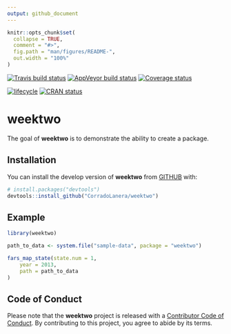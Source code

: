 ```yaml
---
output: github_document
---
```


<!-- README.md is generated from README.Rmd. Please edit that file -->

```r
knitr::opts_chunk$set(
  collapse = TRUE,
  comment = "#>",
  fig.path = "man/figures/README-",
  out.width = "100%"
)
```
[![Travis build status](https://travis-ci.org/CorradoLanera/weektwo.svg?branch=master)](https://travis-ci.org/CorradoLanera/weektwo)
[![AppVeyor build status](https://ci.appveyor.com/api/projects/status/github/CorradoLanera/weektwo?branch=master&svg=true)](https://ci.appveyor.com/project/CorradoLanera/weektwo)
[![Coverage status](https://codecov.io/gh/CorradoLanera/weektwo/branch/master/graph/badge.svg)](https://codecov.io/github/CorradoLanera/weektwo?branch=master)

[![lifecycle](https://img.shields.io/badge/lifecycle-maturing-blue.svg)](https://www.tidyverse.org/lifecycle/#maturing)
[![CRAN status](https://www.r-pkg.org/badges/version/weektwo)](https://cran.r-project.org/package=weektwo)

# weektwo

The goal of **weektwo** is to demonstrate the ability to create a
package.

## Installation

You can install the develop version of **weektwo** from
[GITHUB](https://github.com) with:

```r
# install.packages("devtools")
devtools::install_github("CorradoLanera/weektwo")
```


## Example

```r
library(weektwo)

path_to_data <- system.file("sample-data", package = "weektwo")

fars_map_state(state.num = 1,
    year = 2013,
    path = path_to_data
)
```


## Code of Conduct
Please note that the **weektwo** project is released with a
[Contributor Code of Conduct](CODE_OF_CONDUCT.md). By contributing to
this project, you agree to abide by its terms.
